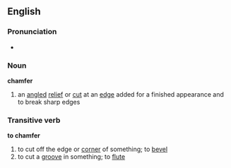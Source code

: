 ==English==
===Pronunciation===
*{{audio|en-us-chamfer.ogg|Audio (US)}}

===Noun===
'''chamfer'''
#an [[angled]] [[relief]] or [[cut]] at an [[edge]] added for a finished appearance and to break sharp edges
===Transitive verb===
'''to chamfer'''
#to cut off the edge or [[corner]] of something; to [[bevel]]
#to cut a [[groove]] in something; to [[flute]]